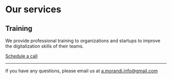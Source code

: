 # Our services

## Training

We provide professional training to organizations and startups to improve the digitalization skills of their teams.

[Schedule a call](https://cal.com/alessandromorandi)

---

If you have any questions, please email us at [a.morandi.info@gmail.com](mailto:a.morandi.info@gmail.com)
